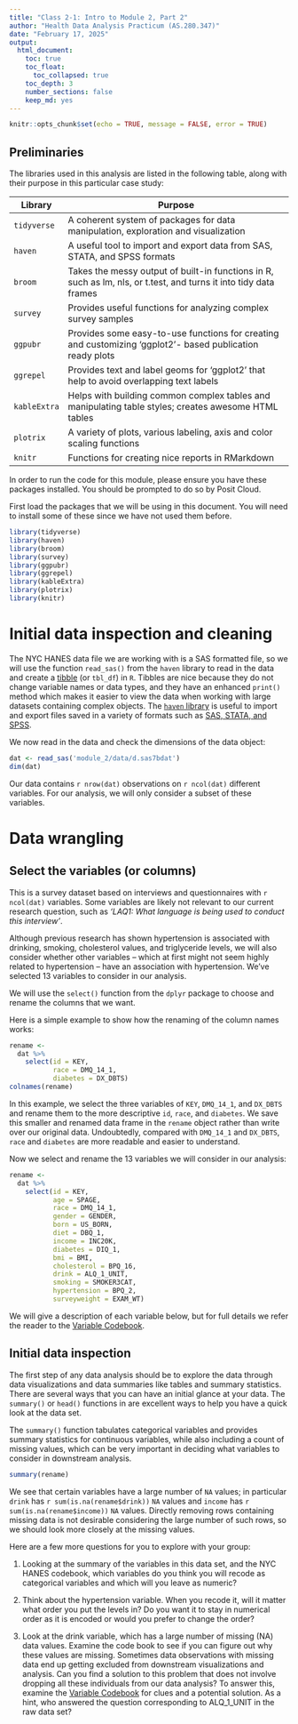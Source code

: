 ```yaml
---
title: "Class 2-1: Intro to Module 2, Part 2"
author: "Health Data Analysis Practicum (AS.280.347)"
date: "February 17, 2025"
output: 
  html_document:
    toc: true
    toc_float: 
      toc_collapsed: true
    toc_depth: 3
    number_sections: false
    keep_md: yes
---
```


```r
knitr::opts_chunk$set(echo = TRUE, message = FALSE, error = TRUE)
```

## Preliminaries

The libraries used in this analysis are listed in the following table, along with their purpose in this particular case study:


|Library|Purpose|
|---|--------------------------------------------------------------------------------------------------------------|
|`tidyverse`|A coherent system of packages for data manipulation, exploration and visualization|
|`haven`|A useful tool to import and export data from SAS, STATA, and SPSS formats|
|`broom`|Takes the messy output of built-in functions in R, such as lm, nls, or t.test, and turns it into tidy data frames|
|`survey`|Provides useful functions for analyzing complex survey samples|
|`ggpubr`|Provides some easy-to-use functions for creating and customizing 'ggplot2'- based publication ready plots|
|`ggrepel`|Provides text and label geoms for 'ggplot2' that help to avoid overlapping text labels|
|`kableExtra`|Helps with building common complex tables and manipulating table styles; creates awesome HTML tables|
|`plotrix`|A variety of plots, various labeling, axis and color scaling functions|
|`knitr`|Functions for creating nice reports in RMarkdown|

In order to run the code for this module, please ensure you have these packages installed. You should be prompted to do so by Posit Cloud.

First load the packages that we will be using in this document. You will need to install some of these since we have not used them before.
```r
library(tidyverse)  
library(haven)
library(broom)
library(survey)
library(ggpubr)
library(ggrepel)
library(kableExtra)
library(plotrix)
library(knitr)  

```




# Initial data inspection and cleaning

The NYC HANES data file we are working with is a SAS formatted file, so we will use the function `read_sas()` from the `haven` library to read in the data and create a [tibble](https://tibble.tidyverse.org){target="_blank"} (or `tbl_df`) in `R`. Tibbles are nice because they do not change variable names or data types, and they have an enhanced `print()` method which makes it easier to view the data when working with large datasets containing complex objects. The [`haven` library](https://www.rdocumentation.org/packages/haven/versions/2.1.0){target="_blank"} is useful to import and export files saved in a variety of formats such as [SAS, STATA, and SPSS](http://stanfordphd.com/Statistical_Software.html){target="_blank"}. 

We now read in the data and check the dimensions of the data object:
```r
dat <- read_sas('module_2/data/d.sas7bdat')
dim(dat)
```

Our data contains `r nrow(dat)` observations on `r ncol(dat)` different variables. For our analysis, we will only consider a subset of these variables.


# Data wrangling

## Select the variables (or columns)

This is a survey dataset based on interviews and questionnaires with `r ncol(dat)` variables. Some variables are likely not relevant to our current research question, such as _'LAQ1: What language is being used to conduct this interview'_. 

Although previous research has shown hypertension is associated  with drinking, smoking, cholesterol values, and triglyceride levels, we will also consider whether other variables -- which at first might not seem highly related to hypertension -- have an association with hypertension. We've selected 13 variables to consider in our analysis.  

We will use the `select()` function from the `dplyr` package to choose and rename the columns that we want. 

Here is a simple example to show how the renaming of the column names works:

```r
rename <- 
  dat %>% 
    select(id = KEY,
           race = DMQ_14_1,
           diabetes = DX_DBTS)
colnames(rename)
```

In this example, we select the three variables of `KEY`, `DMQ_14_1`, and `DX_DBTS` and rename them to the more descriptive `id`, `race`, and `diabetes`.  We save this smaller and renamed data frame in the `rename` object rather than write over our original data. Undoubtedly, compared with `DMQ_14_1` and `DX_DBTS`, `race` and `diabetes` are more readable and easier to understand.

Now we select and rename the 13 variables we will consider in our analysis:

```r
rename <- 
  dat %>% 
    select(id = KEY,
           age = SPAGE,
           race = DMQ_14_1,
           gender = GENDER,
           born = US_BORN,
           diet = DBQ_1,
           income = INC20K,
           diabetes = DIQ_1,
           bmi = BMI,
           cholesterol = BPQ_16,
           drink = ALQ_1_UNIT,
           smoking = SMOKER3CAT,
           hypertension = BPQ_2,
           surveyweight = EXAM_WT)
```

We will give a description of each variable below, but for full details we refer the reader to the [Variable Codebook](https://med.nyu.edu/departments-institutes/population-health/divisions-sections-centers/epidemiology/sites/default/files/nyc-hanes-datasets-and-resources-public-dataset-codebook.pdf){target="_blank"}. 



## Initial data inspection

The first step of any data analysis should be to explore the data through data visualizations and data summaries like tables and summary statistics. There are several ways that you can have an initial glance at your data. The `summary()` or `head()` functions in are excellent ways to help you have a quick look at the data set.

The `summary()` function tabulates categorical variables and provides summary statistics for continuous variables, while also including a count of missing values, which can be very important in deciding what variables to consider in downstream analysis.

```r
summary(rename)

```



We see that certain variables have a large number of `NA` values; in particular `drink` has `r sum(is.na(rename$drink))` `NA` values and `income` has `r sum(is.na(rename$income))` `NA` values. Directly removing rows containing missing data is not desirable considering the large number of such rows, so we should look more closely at the missing values. 

Here are a few more questions for you to explore with your group:

(1) Looking at the summary of the variables in this data set, and the NYC HANES codebook, which variables do you think you will recode as categorical variables and which will you leave as numeric?

(2) Think about the hypertension variable. When you recode it, will it matter what order you put the levels in? Do you want it to stay in numerical order as it is encoded or would you prefer to change the order?

(3) Look at the drink variable, which has a large number of missing (NA) data values. Examine the code book to see if you can figure out why these values are missing. Sometimes data observations with missing data end up getting excluded from downstream visualizations and analysis. Can you find a solution to this problem that does not involve dropping all these individuals from our data analysis? To answer this, examine the [Variable Codebook](https://med.nyu.edu/departments-institutes/population-health/divisions-sections-centers/epidemiology/sites/default/files/nyc-hanes-datasets-and-resources-public-dataset-codebook.pdf){target="_blank"} for clues and a potential solution. As a hint, who answered the question corresponding to ALQ_1_UNIT in the raw data set?
